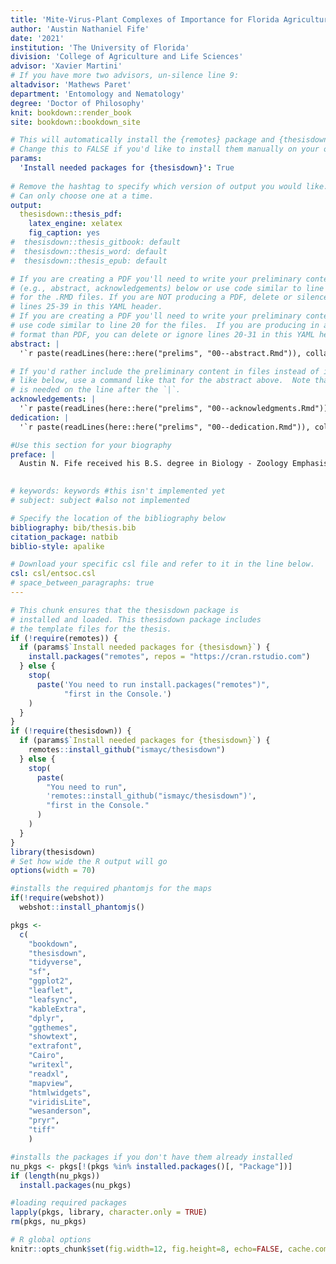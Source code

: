 ---
title: 'Mite-Virus-Plant Complexes of Importance for Florida Agriculture: Early Detection, Chemical Ecology and Biocontrol of *Phyllocoptes fructiphilus* and *Brevipalpus californicus*'
author: 'Austin Nathaniel Fife'
date: '2021'
institution: 'The University of Florida'
division: 'College of Agriculture and Life Sciences'
advisor: 'Xavier Martini'
# If you have more two advisors, un-silence line 9:
altadvisor: 'Mathews Paret'
department: 'Entomology and Nematology'
degree: 'Doctor of Philosophy'
knit: bookdown::render_book
site: bookdown::bookdown_site

# This will automatically install the {remotes} package and {thesisdown}
# Change this to FALSE if you'd like to install them manually on your own.
params:
  'Install needed packages for {thesisdown}': True
  
# Remove the hashtag to specify which version of output you would like.
# Can only choose one at a time.
output:
  thesisdown::thesis_pdf:
    latex_engine: xelatex
    fig_caption: yes
#  thesisdown::thesis_gitbook: default         
#  thesisdown::thesis_word: default
#  thesisdown::thesis_epub: default

# If you are creating a PDF you'll need to write your preliminary content 
# (e.g., abstract, acknowledgements) below or use code similar to line 25-26 
# for the .RMD files. If you are NOT producing a PDF, delete or silence
# lines 25-39 in this YAML header.
# If you are creating a PDF you'll need to write your preliminary content here or
# use code similar to line 20 for the files.  If you are producing in a different
# format than PDF, you can delete or ignore lines 20-31 in this YAML header.
abstract: |
  '`r paste(readLines(here::here("prelims", "00--abstract.Rmd")), collapse = "\n  ")`' 

# If you'd rather include the preliminary content in files instead of inline
# like below, use a command like that for the abstract above.  Note that a tab 
# is needed on the line after the `|`.
acknowledgements: |
  '`r paste(readLines(here::here("prelims", "00--acknowledgments.Rmd")), collapse = "\n  ")`'
dedication: |
  '`r paste(readLines(here::here("prelims", "00--dedication.Rmd")), collapse = "\n  ")`'

#Use this section for your biography
preface: |
  Austin N. Fife received his B.S. degree in Biology - Zoology Emphasis at Brigham Young University - Idaho at Rexburg, a M.S. in Entomology at the University of Idaho at Moscow, and a Ph.D. in Entomology at the University of Florida, Gainesville, where he specialized in acarology, biological control, chemical ecology, vector biology and plant-pathogen-arthropod interactions. He loves to spend time outdoors with his wife Liz and his two lovely daughters Violet and Juniper.

  
# keywords: keywords #this isn't implemented yet
# subject: subject #also not implemented

# Specify the location of the bibliography below
bibliography: bib/thesis.bib
citation_package: natbib
biblio-style: apalike

# Download your specific csl file and refer to it in the line below.
csl: csl/entsoc.csl
# space_between_paragraphs: true
---

<!-- Above is the YAML (YAML Ain't Markup Language) header that includes a lot
of metadata used to produce the document.  Be careful with spacing in this
header! If you'd prefer to not include a Dedication, for example, simply delete
the section entirely, or silence them (add # before each line). If you have
other LaTeX packages you would like to include, delete the # before
header-includes and list the packages after hyphens on new lines. If you'd like
to include a comment that won't be produced in your resulting file enclose it in
a block like this. If you receive a duplicate label error after knitting, make
sure to delete the index.Rmd file and then knit again. -->

```{r include_packages, include=FALSE}
# This chunk ensures that the thesisdown package is
# installed and loaded. This thesisdown package includes
# the template files for the thesis.
if (!require(remotes)) {
  if (params$`Install needed packages for {thesisdown}`) {
    install.packages("remotes", repos = "https://cran.rstudio.com")
  } else {
    stop(
      paste('You need to run install.packages("remotes")",
            "first in the Console.')
    )
  }
}
if (!require(thesisdown)) {
  if (params$`Install needed packages for {thesisdown}`) {
    remotes::install_github("ismayc/thesisdown")
  } else {
    stop(
      paste(
        "You need to run",
        'remotes::install_github("ismayc/thesisdown")',
        "first in the Console."
      )
    )
  }
}
library(thesisdown)
# Set how wide the R output will go
options(width = 70)

#installs the required phantomjs for the maps
if(!require(webshot))
  webshot::install_phantomjs()

pkgs <-
  c(
    "bookdown",
    "thesisdown",
    "tidyverse",
    "sf",
    "ggplot2",
    "leaflet",
    "leafsync",
    "kableExtra",
    "dplyr",
    "ggthemes",
    "showtext",
    "extrafont",
    "Cairo",
    "writexl",
    "readxl",
    "mapview",
    "htmlwidgets",
    "viridisLite",
    "wesanderson",
    "pryr",
    "tiff"
    )

#installs the packages if you don't have them already installed
nu_pkgs <- pkgs[!(pkgs %in% installed.packages()[, "Package"])]
if (length(nu_pkgs))
  install.packages(nu_pkgs)

#loading required packages
lapply(pkgs, library, character.only = TRUE)
rm(pkgs, nu_pkgs)

# R global options
knitr::opts_chunk$set(fig.width=12, fig.height=8, echo=FALSE, cache.comments = FALSE)
```

 
<!--
The acknowledgments, preface, dedication, and abstract are added into the PDF
version automatically by inputting them in the YAML at the top of this file.
-->
